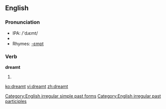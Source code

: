 ==English==

===Pronunciation===
*IPA: /'dɹεmt/
*{{audio|en-us-dreamt.ogg|Audio (US)}}
*Rhymes: [[Rhymes:English:-ɛmpt|-ɛmpt]]

===Verb===
'''dreamt'''
# {{past of|[[dream]]}}

[[Category:English irregular simple past forms]]
[[Category:English irregular past participles]]

[[ko:dreamt]]
[[vi:dreamt]]
[[zh:dreamt]]